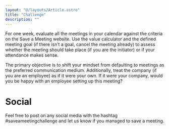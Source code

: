 ```yaml
---
layout: "@/layouts/Article.astro"
title: "Challenge"
description: ""
---
```


<PageHeadline title='The Challenge' />

For one week, evaluate all the meetings in your calendar against the criteria on the Save a Meeting website. Use the value calculator and the defined meeting goal (if there isn’t a goal, cancel the meeting already) to assess whether the meeting should take place (if you are the initiator) or if your attendance makes sense.

The primary objective is to shift your mindset from defaulting to meetings as the preferred communication medium. Additionally, treat the company (if you are an employee) as if it were your own. If it were your company, would you be happy with an employee setting up this meeting?

# Social

Feel free to post on any social media with the hashtag #saveameetingchallenge and let us know if you managed to save a meeting.